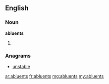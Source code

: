 ==English==

===Noun===
'''abluents'''

# {{plural of|[[abluent]]}}

===Anagrams===
* [[unstable#English|unstable]]

[[ar:abluents]]
[[fr:abluents]]
[[mg:abluents]]
[[my:abluents]]